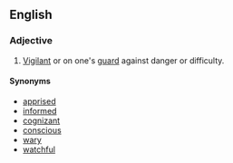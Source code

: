 ==English==
===Adjective===
#[[Vigilant]] or on one's [[guard]] against danger or difficulty.

====Synonyms====
*[[apprised]]
*[[informed]] 
*[[cognizant]]
*[[conscious]]
*[[wary]]
*[[watchful]]